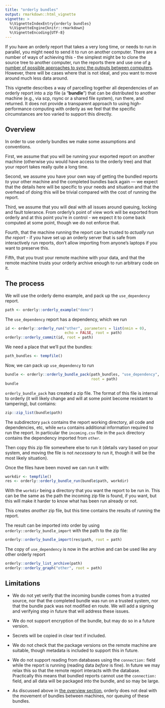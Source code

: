 ```yaml
---
title: "orderly bundles"
output: rmarkdown::html_vignette
vignette: >
  %\VignetteIndexEntry{orderly bundles}
  %\VignetteEngine{knitr::rmarkdown}
  %\VignetteEncoding{UTF-8}
---
```


If you have an orderly report that takes a very long time, or needs to run in parallel, you might need to send it to run on another computer.  There are a number of ways of achieving this - the simplest might be to clone the source tree to another computer, run the reports there and use one of [a number of possible approaches to sync the outputs between computers](patterns.html).  However, there will be cases where that is not ideal, and you want to move around much less data around.

This vignette describes a way of parcelling together all dependencies of an orderly report into a zip file (a "**bundle**") that can be distributed to another machine (e.g., via scp, rsync or a shared file system), run there, and returned.  It does not provide a transparent approach to using high-performance computing with orderly as we feel that the specific circumstances are too varied to support this directly.

## Overview

In order to use orderly bundles we make some assumptions and conventions.

First, we assume that you will be running your exported report on another machine (otherwise you would have access to the orderly tree) and that your report takes really quite a long time.

Second, we assume you have your own way of getting the bundled reports _to_ your other machine and the completed bundles back again --- we expect that the details here will be specific to your needs and situation and that the overhead of doing this will be trivial compared with the cost of running the report.

Third, we assume that you will deal with all issues around queuing, locking and fault tolerance.  From orderly's point of view work will be exported from orderly and at this point you're in control - we expect it to come back computed at some point, though we do not enforce that.

Fourth, that the machine running the report can be trusted to _actually run the report_ - if you have set up an orderly server that is safe from interactively run reports, don't allow importing from anyone's laptops if you want to preserve this.

Fifth, that you trust your remote machine with your data, and that the remote machine trusts your orderly archive enough to run arbitrary code on it.

## The process

We will use the orderly demo example, and pack up the `use_dependency` report.

```r
path <- orderly::orderly_example("demo")
```

The `use_dependency` report has a dependency, which we run

```r
id <- orderly::orderly_run("other", parameters = list(nmin = 0),
                           echo = FALSE, root = path)
orderly::orderly_commit(id, root = path)
```

We need a place that we'll put the bundles:

```r
path_bundles <- tempfile()
```

Now, we can pack up `use_dependency` to run

```r
bundle <- orderly::orderly_bundle_pack(path_bundles, "use_dependency",
                                       root = path)
bundle
```

`orderly_bundle_pack` has created a zip file.  The format of this file is internal to orderly (it will likely change and will at some point become resistant to tampering), but contains:

```r
zip::zip_list(bundle$path)
```

The subdirectory `pack` contains the report working directory, all code and dependencies, etc, while `meta` contains additional information required to run the report.  In particular the `incoming.csv` file in the `pack` directory contains the dependency imported from `other`.

Then copy this zip file somewhere else to run it (details vary based on your system, and moving the file is not _necessary_ to run it, though it will be the most likely situation).

Once the files have been moved we can run it with:

```r
workdir <- tempfile()
res <- orderly::orderly_bundle_run(bundle$path, workdir)
```

With the `workdir` being a directory that you want the report to be run in. This can be the same as the path the incoming zip file is found, if you want, but this will make it harder to know what has been run already or not.

This creates _another_ zip file, but this time contains the results of running the report.

The result can be imported into order by using `orderly::orderly_bundle_import` with the path to the zip file:

```r
orderly::orderly_bundle_import(res$path, root = path)
```

The copy of `use_dependency` is now in the archive and can be used like any other orderly report

```r
orderly::orderly_list_archive(path)
orderly::orderly_graph("other", root = path)
```

## Limitations

* We do not yet verify that the incoming bundle comes from a trusted source, nor that the completed bundle was run on a trusted system, nor that the bundle pack was not modified en route.  We will add a signing and verifying step in future that will address these issues.

* We do not support encryption of the bundle, but may do so in a future version.

* Secrets will be copied in clear text if included.

* We do not check that the package versions on the remote machine are suitable, though metadata is included to support this in future.

* We do not support reading from databases using the `connection:` field while the report is running (reading data _before_ is fine). In future we may relax this so that the remote report interacts with the database. Practically this means that bundled reports cannot use the `connection:` field, and all data will be packaged into the bundle, and so may be large.

* As discussed above in [the overview section](#overview), orderly does not deal with the movement of bundles between machines, nor queuing of these bundles.
